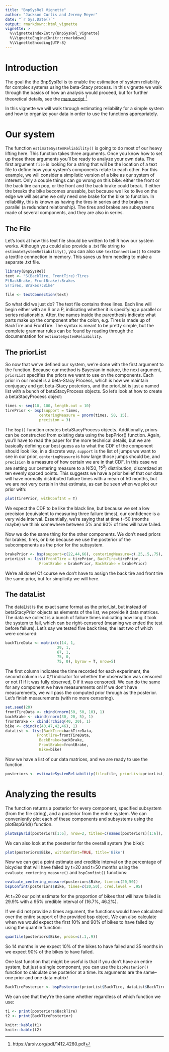 ```yaml
---
title: "BnpSysRel Vignette"
author: "Jackson Curtis and Jeremy Meyer"
date: "`r Sys.Date()`"
output: rmarkdown::html_vignette
vignette: >
  %\VignetteIndexEntry{BnpSysRel_Vignette}
  %\VignetteEngine{knitr::rmarkdown}
  %\VignetteEncoding{UTF-8}
---
```

# Introduction
The goal the the BnpSysRel is to enable the estimation of system reliability for complex systems using the beta-Stacy process. In this vignette we walk through the basics of how an analysis would proceed, but for further theoretical details, see the [manuscript](https://arxiv.org/pdf/1412.4260.pdf).^[https://arxiv.org/pdf/1412.4260.pdf]

In this vignette we will walk through estimating reliability for a simple system and how to organize your data in order to use the functions appropriately.  

# Our system

The function `estimateSystemReliability()` is going to do most of our heavy lifting here. This function takes three arguments. Once you know how to set up those three arguments you'll be ready to analyze your own data. The first argument `file` is looking for a string that will be the location of a text file to define how your system's components relate to each other. For this example, we will consider a simplistic version of a bike as our system of interest. Only a couple things can go wrong on this bike: either the front or the back tire can pop, or the front and the back brake could break. If either tire breaks the bike becomes unusable, but because we like to live on the edge we will assume we only need one brake for the bike to function. In reliability, this is known as having the tires in series and the brakes in parallel (a redundant relationship). The tires and brakes are subsystems made of several components, and they are also in series.

## The File

Let's look at how this text file should be written to tell R how our system works. Although you could also provide a .txt file string to `estimateSystemReliability()`, you can also use `textConnection()` to create a textfile connection in memory. This saves us from needing to make a separate .txt file.

```r
library(BnpSysRel)
text <- "S(BackTire, FrontTire):Tires
P(BackBrake, FrontBrake):Brakes
S(Tires, Brakes):Bike"

file <- textConnection(text)
```

So what did we just do? The text file contains three lines. Each line will begin either with an S or a P, indicating whether it is specifying a parallel or series relationship. After, the names inside the parenthesis indicate what parts make up the component after the colon, e.g. Tires is made up of BackTire and FrontTire. The syntax is meant to be pretty simple, but the complete grammar rules can be found by reading through the documentation for `estimateSystemReliability`.

## The priorList
So now that we've defined our system, we're done with the first argument to the function. Because our method is Bayesian in nature, the next argument, `priorList` specifies the priors we want to use on the components. Each prior in our model is a beta-Stacy Process, which is how we maintain conjugacy and get beta-Stacy posteriors, and the priorList is just a named list with a bunch of betaStacyProcess objects. So let's look at how to create a betaStacyProcess object:

```r
times <- seq(10, 100, length.out = 10)
tirePrior <- bsp(support = times,
               centeringMeasure = pnorm(times, 50, 15),
               precision = 3)
```

The `bsp()` function creates betaStacyProcess objects. Additionally, priors can be constructed from existing data using the bspPrior() function. Again, you'll have to read the paper for the more technical details, but we are basically defining our best guess as to what the CDF of the component should look like, in a discrete way. `support` is the list of jumps we want to see in our prior, `centeringMeasure` is how large those jumps should be, and `precision` is a measure of how certain we are in that CDF. In this case we are setting our centering measure to a N(50, $15^2$) distribution, discretized at ten evenly spaced points. This suggests we have a prior belief that our data will have normally distributed failure times with a mean of 50 months, but we are not very certain in that estimate, as can be seen when we plot our prior with:

```r
plot(tirePrior, withConfInt = T)
```

We expect the CDF to be like the black line, but because we set a low precision (equivalent to measuring three failure times), our confidence is a very wide interval. Essentially, we're saying that at time t=50 (months maybe) we think somewhere between 5% and 90% of tires will have failed. 

Now we do the same thing for the other components. We don't need priors for brakes, tires, or bike because we use the posterior of the subcomponents as the prior for the subsystem. 

```r
brakePrior <- bsp(support=c(22,44,66), centeringMeasure=c(.25,.5,.75), precision = 1)
priorList <- list(FrontTire = tirePrior, BackTire=tirePrior,
               FrontBrake = brakePrior, BackBrake = brakePrior)
```

We're all done! Of course we don't have to assign the back tire and front tire the same prior, but for simplicity we will here. 

## The dataList
The dataList is the exact same format as the priorList, but instead of betaStacyPrior objects as elements of the list, we provide it data matrices. The data we collect is a bunch of failure times indicating how long it took the system to fail, which can be right-censored (meaning we ended the test before failure). Let's say we tested five back tires, the last two of which were censored:

```r
backTireData <- matrix(c(14, 1,
                       29, 1,
                       67, 1,
                       75, 0,
                       75, 0), byrow = T, nrow=5)
```

The first column indicates the time recorded for each experiment, the second column is a 0/1 indicator for whether the observation was censored or not (1 if it was fully observed, 0 if it was censored). We can do the same for any component we have measurements on! If we don't have measurements, we will pass the computed prior through as the posterior. Let's finish measurements (with no more censoring).

```r
set.seed(20)
frontTireData <- cbind(rnorm(50, 50, 10), 1)
backBrake <- cbind(rnorm(30, 20, 5), 1)
frontBrake <- cbind(rchisq(40, 20), 1)
bike <- cbind(c(40,47,42,46), 1)
dataList <- list(BackTire=backTireData,
              FrontTire=frontTireData,
               BackBrake=backBrake,
               FrontBrake=frontBrake,
               Bike=bike)
```

Now we have a list of our data matrices, and we are ready to use the function.

```r
posteriors <- estimateSystemReliability(file=file, priorList=priorList, dataList=dataList)
```

# Analyzing the results
The function returns a posterior for every component, specified subsystem (from the file string), and a posterior from the entire system. We can conveniently plot each of these components and subsystems using the plotBspGrid() function. 

```r
plotBspGrid(posteriors[1:6], nrow=2, titles=c(names(posteriors)[1:6]), withConfInt=T, withLegend=F)
```


We can also look at the poesterior for the overall system (the bike):
```r
plot(posteriors$Bike, withConfInt=TRUE, title='Bike')
```

Now we can get a point estimate and credible interval on the percentage of bicycles that will have failed by t=20 and t=50 months using the `evaluate_centering_measure()` and `bspConfint()` functions:

```r
evaluate_centering_measure(posteriors$Bike, times=c(20,50))
bspConfint(posteriors$Bike, times=c(20,50), cred.level = .95)
```

At t=20 our point estimate for the proportion of bikes that will have failed is 29.9% with a 95% credible interval of (16.7%, 46.2%). 

If we did not provide a times argument, the functions would have calculated over the entire support of the provided bsp object. We can also calculate when we would expect the first 10% and 90% of bikes to have failed by using the quantile function:

```r
quantile(posteriors$Bike, probs=c(.1,.9))
```
So 14 months in we expect 10% of the bikes to have failed and 35 months in we expect 90% of the bikes to have failed.

One last function that might be useful is that if you don't have an entire system, but just a single component, you can use the `bspPosterior()` function to calculate one posterior at a time. Its arguments are the same--one prior and one data matrix!
```r
BackTirePosterior <- bspPosterior(priorList$BackTire, dataList$BackTire)
```


We can see that they're the same whether regardless of which function we use:

```r
t1 <- print(posteriors$BackTire)
t2 <- print(BackTirePosterior)
```

```r
knitr::kable(t1)
knitr::kable(t2)
```


